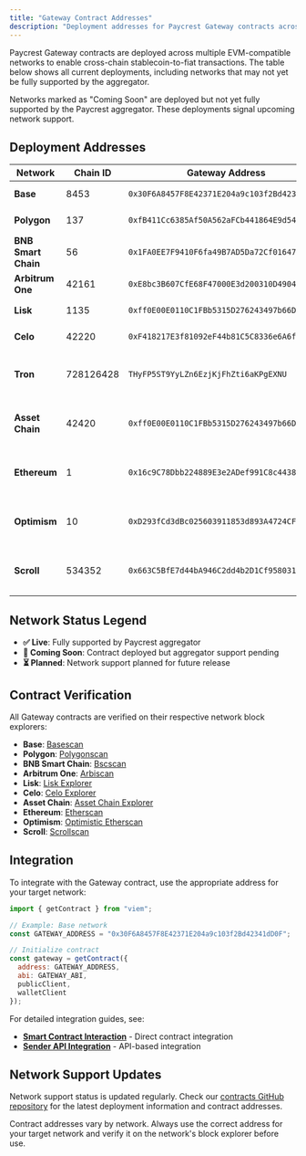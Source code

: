 ```yaml
---
title: "Gateway Contract Addresses"
description: "Deployment addresses for Paycrest Gateway contracts across all supported networks"
---
```


Paycrest Gateway contracts are deployed across multiple EVM-compatible networks to enable cross-chain stablecoin-to-fiat transactions. The table below shows all current deployments, including networks that may not yet be fully supported by the aggregator.

<Note>
  Networks marked as "Coming Soon" are deployed but not yet fully supported by the Paycrest aggregator. These deployments signal upcoming network support.
</Note>

## Deployment Addresses

| Network | Chain ID | Gateway Address | Status | Notes |
|---------|----------|-----------------|--------|-------|
| **Base** | 8453 | `0x30F6A8457F8E42371E204a9c103f2Bd42341dD0F` | ✅ Live | Fully supported |
| **Polygon** | 137 | `0xfB411Cc6385Af50A562aFCb441864E9d541CDA67` | ✅ Live | Fully supported |
| **BNB Smart Chain** | 56 | `0x1FA0EE7F9410F6fa49B7AD5Da72Cf01647090028` | ✅ Live | Fully supported |
| **Arbitrum One** | 42161 | `0xE8bc3B607CfE68F47000E3d200310D49041148Fc` | ✅ Live | Fully supported |
| **Lisk** | 1135 | `0xff0E00E0110C1FBb5315D276243497b66D3a4d8a` | ✅ Live | Fully supported |
| **Celo** | 42220 | `0xF418217E3f81092eF44b81C5C8336e6A6fDB0E4b` | ✅ Live | Fully supported |
| **Tron** | 728126428 | `THyFP5ST9YyLZn6EzjKjFhZti6aKPgEXNU` | 🚧 Coming Soon | Deployed, aggregator support pending | 
| **Asset Chain** | 42420 | `0xff0E00E0110C1FBb5315D276243497b66D3a4d8a` | 🚧 Coming Soon | Deployed, aggregator support pending |
| **Ethereum** | 1 | `0x16c9C78Dbb224889E3e2ADef991C8c4438ea797B` | 🚧 Coming Soon | Deployed, aggregator support pending |
| **Optimism** | 10 | `0xD293fCd3dBc025603911853d893A4724CF9f70a0` | 🚧 Coming Soon | Deployed, aggregator support pending |
| **Scroll** | 534352 | `0x663C5BfE7d44bA946C2dd4b2D1Cf9580319F9338` | 🚧 Coming Soon | Deployed, aggregator support pending |

## Network Status Legend

- **✅ Live**: Fully supported by Paycrest aggregator
- **🚧 Coming Soon**: Contract deployed but aggregator support pending
- **⏳ Planned**: Network support planned for future release

## Contract Verification

All Gateway contracts are verified on their respective network block explorers:

- **Base**: [Basescan](https://basescan.org/address/0x30F6A8457F8E42371E204a9c103f2Bd42341dD0F)
- **Polygon**: [Polygonscan](https://polygonscan.com/address/0xfB411Cc6385Af50A562aFCb441864E9d541CDA67)
- **BNB Smart Chain**: [Bscscan](https://bscscan.com/address/0x1FA0EE7F9410F6fa49B7AD5Da72Cf01647090028)
- **Arbitrum One**: [Arbiscan](https://arbiscan.io/address/0xE8bc3B607CfE68F47000E3d200310D49041148Fc)
- **Lisk**: [Lisk Explorer](https://explorer.lisk.com/address/0xff0E00E0110C1FBb5315D276243497b66D3a4d8a)
- **Celo**: [Celo Explorer](https://explorer.celo.org/address/0xF418217E3f81092eF44b81C5C8336e6A6fDB0E4b)
- **Asset Chain**: [Asset Chain Explorer](https://explorer.assetchain.org/address/0xff0E00E0110C1FBb5315D276243497b66D3a4d8a)
- **Ethereum**: [Etherscan](https://etherscan.io/address/0x16c9C78Dbb224889E3e2ADef991C8c4438ea797B)
- **Optimism**: [Optimistic Etherscan](https://optimistic.etherscan.io/address/0xD293fCd3dBc025603911853d893A4724CF9f70a0)
- **Scroll**: [Scrollscan](https://scrollscan.com/address/0x663C5BfE7d44bA946C2dd4b2D1Cf9580319F9338)

## Integration

To integrate with the Gateway contract, use the appropriate address for your target network:

```javascript
import { getContract } from "viem";

// Example: Base network
const GATEWAY_ADDRESS = "0x30F6A8457F8E42371E204a9c103f2Bd42341dD0F";

// Initialize contract
const gateway = getContract({
  address: GATEWAY_ADDRESS,
  abi: GATEWAY_ABI,
  publicClient,
  walletClient
});
```

For detailed integration guides, see:
- **[Smart Contract Interaction](/implementation/smart-contract-interaction)** - Direct contract integration
- **[Sender API Integration](/implementation/sender-api-integration)** - API-based integration

## Network Support Updates

Network support status is updated regularly. Check our [contracts GitHub repository](https://github.com/paycrest/contracts) for the latest deployment information and contract addresses.

<Note>
  Contract addresses vary by network. Always use the correct address for your target network and verify it on the network's block explorer before use.
</Note> 